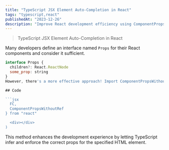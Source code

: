 ```yaml
---
title: "TypeScript JSX Element Auto-Completion in React"
tags: "typescript,react"
publishedAt: "2023-12-26"
description: "Improve React development efficiency using ComponentPropsWithoutRef. The code snippet with a <div> element showcases streamlined prop assignments."
---
```


> TypeScript JSX Element Auto-Completion in React

Many developers define an interface named `Props` for their React components and consider it sufficient.

````jsx
interface Props {
  children?: React.ReactNode
  some_prop: string
}
However, there's a more effective approach! Import ComponentPropsWithoutRef and assign it to the element you want to set props for.

## Code

```jsx
  FC,
  ComponentPropsWithoutRef
} from "react"

  <div></div>
)

````

This method enhances the development experience by letting TypeScript infer and enforce the correct props for the specified HTML element.
